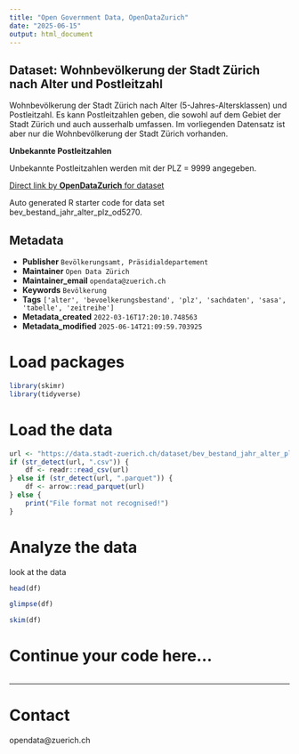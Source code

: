 ```yaml
---
title: "Open Government Data, OpenDataZurich"
date: "2025-06-15"
output: html_document
---
```


## Dataset: Wohnbevölkerung der Stadt Zürich nach Alter und Postleitzahl


Wohnbevölkerung der Stadt Zürich nach Alter (5-Jahres-Altersklassen) und Postleitzahl. Es kann Postleitzahlen geben, die sowohl auf dem Gebiet der Stadt Zürich und auch ausserhalb umfassen. Im vorliegenden Datensatz ist aber nur die Wohnbevölkerung der Stadt Zürich vorhanden.


**Unbekannte Postleitzahlen**

Unbekannte Postleitzahlen werden mit der PLZ = 9999 angegeben.

 

[]()



[Direct link by **OpenDataZurich** for dataset](https://data.stadt-zuerich.ch/dataset/bev_bestand_jahr_alter_plz_od5270)

Auto generated R starter code for data set bev_bestand_jahr_alter_plz_od5270.

## Metadata

- **Publisher** `Bevölkerungsamt, Präsidialdepartement`
- **Maintainer** `Open Data Zürich`
- **Maintainer_email** `opendata@zuerich.ch`
- **Keywords** `Bevölk­erung`
- **Tags** `['alter', 'bevoelkerungsbestand', 'plz', 'sachdaten', 'sasa', 'tabelle', 'zeitreihe']`
- **Metadata_created** `2022-03-16T17:20:10.748563`
- **Metadata_modified** `2025-06-14T21:09:59.703925`


# Load packages

```r
library(skimr)
library(tidyverse)
```

# Load the data

```r
url <- "https://data.stadt-zuerich.ch/dataset/bev_bestand_jahr_alter_plz_od5270/download/BEV527OD5270.csv"
if (str_detect(url, ".csv")) {
    df <- readr::read_csv(url)
} else if (str_detect(url, ".parquet")) {
    df <- arrow::read_parquet(url)
} else {
    print("File format not recognised!")
}
```

# Analyze the data

look at the data
```r
head(df)
```

```r
glimpse(df)
```

```r
skim(df)
```

# Continue your code here...

```r

```

------------------------------------------------------------------------

# Contact

opendata@zuerich.ch
